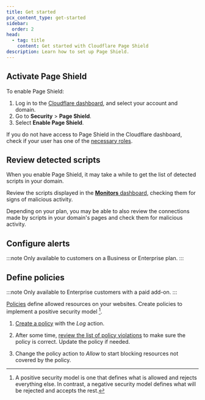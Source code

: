 ```yaml
---
title: Get started
pcx_content_type: get-started
sidebar:
  order: 2
head:
  - tag: title
    content: Get started with Cloudflare Page Shield
description: Learn how to set up Page Shield.
---
```



## Activate Page Shield

To enable Page Shield:

1. Log in to the [Cloudflare dashboard](https://dash.cloudflare.com/), and select your account and domain.
2. Go to **Security** > **Page Shield**.
3. Select **Enable Page Shield**.

If you do not have access to Page Shield in the Cloudflare dashboard, check if your user has one of the [necessary roles](/page-shield/reference/roles-and-permissions/).

## Review detected scripts

When you enable Page Shield, it may take a while to get the list of detected scripts in your domain.

Review the scripts displayed in the [**Monitors** dashboard](/page-shield/detection/monitor-connections-scripts/), checking them for signs of malicious activity.

Depending on your plan, you may be able to also review the connections made by scripts in your domain's pages and check them for malicious activity.

## Configure alerts

:::note
Only available to customers on a Business or Enterprise plan.
:::

<Render file="alerts-intro" />

<Render file="alerts-configure" />

## Define policies

:::note
Only available to Enterprise customers with a paid add-on.
:::

[Policies](/page-shield/policies/) define allowed resources on your websites. Create policies to implement a positive security model [^1].

1. [Create a policy](/page-shield/policies/create-dashboard/) with the _Log_ action.

2. After some time, [review the list of policy violations](/page-shield/policies/violations/) to make sure the policy is correct. Update the policy if needed.

3. Change the policy action to _Allow_ to start blocking resources not covered by the policy.

[^1]: A positive security model is one that defines what is allowed and rejects everything else. In contrast, a negative security model defines what will be rejected and accepts the rest.
